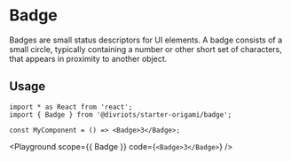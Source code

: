 

# Badge

Badges are small status descriptors for UI elements. A badge consists of a small circle, typically containing a number or other short set of characters, that appears in proximity to another object.

## Usage

```tsx
import * as React from 'react';
import { Badge } from '@divriots/starter-origami/badge';

const MyComponent = () => <Badge>3</Badge>;
```

<Playground scope={{ Badge }} code={`<Badge>3</Badge>`} />
